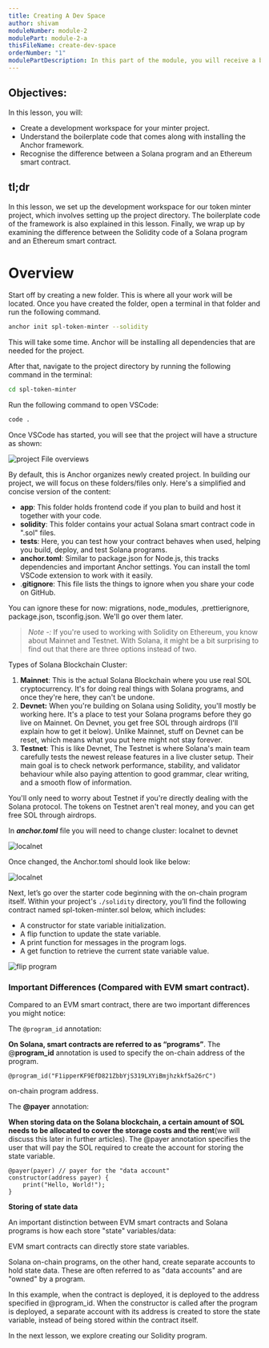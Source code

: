 ```yaml
---
title: Creating A Dev Space
author: shivam
moduleNumber: module-2
modulePart: module-2-a
thisFileName: create-dev-space
orderNumber: "1"
modulePartDescription: In this part of the module, you will receive a brief introduction to minting tokens and the setup for local development. You will establish a new project directory and utilize the Anchor framework to create an SPL token minter program.
---
```


## Objectives:

In this lesson, you will:

- Create a development workspace for your minter project.
- Understand the boilerplate code that comes along with installing the Anchor framework.
- Recognise the difference between a Solana program and an Ethereum smart contract.

## tl;dr

In this lesson, we set up the development workspace for our token minter project, which involves setting up the project directory. The boilerplate code of the framework is also explained in this lesson. Finally, we wrap up by examining the difference between the Solidity code of a Solana program and an Ethereum smart contract.

# Overview

Start off by creating a new folder. This is where all your work will be located. Once you have created the folder, open a terminal in that folder and run the following command.

```bash
anchor init spl-token-minter --solidity
```

This will take some time. Anchor will be installing all dependencies that are needed for the project.

After that, navigate to the project directory by running the following command in the terminal:

```bash
cd spl-token-minter
```

Run the following command to open VSCode:

```bash
code .
```

Once VSCode has started, you will see that the project will have a structure as shown:

![project File overviews](/moduleimages/a_generated.png)

By default, this is Anchor organizes newly created project. In building our project, we will focus on these folders/files only. Here's a simplified and concise version of the content:

- **app**: This folder holds frontend code if you plan to build and host it together with your code.
- **solidity**: This folder contains your actual Solana smart contract code in ".sol" files.
- **tests**: Here, you can test how your contract behaves when used, helping you build, deploy, and test Solana programs.
- **anchor.toml**: Similar to package.json for Node.js, this tracks dependencies and important Anchor settings. You can install the toml VSCode extension to work with it easily.
- .**gitignore**: This file lists the things to ignore when you share your code on GitHub.

You can ignore these for now: migrations, node_modules, .prettierignore, package.json, tsconfig.json. We'll go over them later.

> _Note -:_ If you're used to working with Solidity on Ethereum, you know about Mainnet and Testnet. With Solana, it might be a bit surprising to find out that there are three options instead of two.

Types of Solana Blockchain Cluster:

1. **Mainnet**: This is the actual Solana Blockchain where you use real SOL cryptocurrency. It's for doing real things with Solana programs, and once they're here, they can't be undone.
2. **Devnet:** When you're building on Solana using Solidity, you'll mostly be working here. It's a place to test your Solana programs before they go live on Mainnet. On Devnet, you get free SOL through airdrops (I'll explain how to get it below). Unlike Mainnet, stuff on Devnet can be reset, which means what you put here might not stay forever.
3. **Testnet**: This is like Devnet, The Testnet is where Solana's main team carefully tests the newest release features in a live cluster setup. Their main goal is to check network performance, stability, and validator behaviour while also paying attention to good grammar, clear writing, and a smooth flow of information.

You'll only need to worry about Testnet if you're directly dealing with the Solana protocol. The tokens on Testnet aren't real money, and you can get free SOL through airdrops.

In **_anchor.toml_** file you will need to change cluster: localnet to devnet

![localnet](/moduleimages/a_local.jpg)

Once changed, the Anchor.toml should look like below:

![localnet](/moduleimages/a_dev.jpg)

Next, let’s go over the starter code beginning with the on-chain program itself. Within your project's `./solidity` directory, you’ll find the following contract named spl-token-minter.sol below, which includes:

- A constructor for state variable initialization.
- A flip function to update the state variable.
- A print function for messages in the program logs.
- A get function to retrieve the current state variable value.

![flip program](/moduleimages/a_flip.png)

### **Important Differences** (Compared with EVM smart contract).

Compared to an EVM smart contract, there are two important differences you might notice:

The `@program_id` annotation:

**On Solana, smart contracts are referred to as “programs”**. The @**program_id** annotation is used to specify the on-chain address of the program.

```Solidity
@program_id("F1ipperKF9EfD821ZbbYjS319LXYiBmjhzkkf5a26rC")
```

on-chain program address.

The **@payer** annotation:

**When storing data on the Solana blockchain, a certain amount of SOL needs to be allocated to cover the storage costs and the rent**(we will discuss this later in further articles). The @payer annotation specifies the user that will pay the SOL required to create the account for storing the state variable.

```Solidity
@payer(payer) // payer for the "data account"
constructor(address payer) {
    print("Hello, World!");
}
```

**Storing of state data**

An important distinction between EVM smart contracts and Solana programs is how each store "state" variables/data:

EVM smart contracts can directly store state variables.

Solana on-chain programs, on the other hand, create separate accounts to hold state data. These are often referred to as "data accounts" and are "owned" by a program.

In this example, when the contract is deployed, it is deployed to the address specified in @program_id. When the constructor is called after the program is deployed, a separate account with its address is created to store the state variable, instead of being stored within the contract itself.

In the next lesson, we explore creating our Solidity program.
